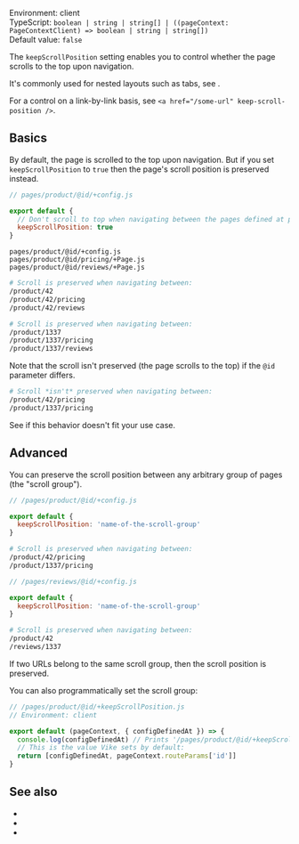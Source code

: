 
Environment: client  
TypeScript: `boolean | string | string[] | ((pageContext: PageContextClient) => boolean | string | string[])`  
Default value: `false`  

The `keepScrollPosition` setting enables you to control whether the page scrolls to the top upon navigation.

It's commonly used for nested layouts such as tabs, see <Link href="/Layout#nested" />.

For a control on a link-by-link basis, see <Link href="/clientRouting#settings">`<a href="/some-url" keep-scroll-position />`</Link>.


## Basics

By default, the page is scrolled to the top upon navigation. But if you set `keepScrollPosition` to `true` then the page's scroll position is preserved instead.

```js
// pages/product/@id/+config.js

export default {
  // Don't scroll to top when navigating between the pages defined at pages/product/@id/**
  keepScrollPosition: true
}
```

```
pages/product/@id/+config.js
pages/product/@id/pricing/+Page.js
pages/product/@id/reviews/+Page.js
```

```bash
# Scroll is preserved when navigating between:
/product/42
/product/42/pricing
/product/42/reviews

# Scroll is preserved when navigating between:
/product/1337
/product/1337/pricing
/product/1337/reviews
```

Note that the scroll isn't preserved (the page scrolls to the top) if the `@id` parameter differs.

```bash
# Scroll *isn't* preserved when navigating between:
/product/42/pricing
/product/1337/pricing
```

See <Link href="#advanced" /> if this behavior doesn't fit your use case.


## Advanced

You can preserve the scroll position between any arbitrary group of pages (the "scroll group").

```js
// /pages/product/@id/+config.js

export default {
  keepScrollPosition: 'name-of-the-scroll-group'
}
```

```bash
# Scroll is preserved when navigating between:
/product/42/pricing
/product/1337/pricing
```

```js
// /pages/reviews/@id/+config.js

export default {
  keepScrollPosition: 'name-of-the-scroll-group'
}
```

```bash
# Scroll is preserved when navigating between:
/product/42
/reviews/1337
```

If two URLs belong to the same scroll group, then the scroll position is preserved.

You can also programmatically set the scroll group:

```js
// /pages/product/@id/+keepScrollPosition.js
// Environment: client

export default (pageContext, { configDefinedAt }) => {
  console.log(configDefinedAt) // Prints '/pages/product/@id/+keepScrollPosition.js'
  // This is the value Vike sets by default:
  return [configDefinedAt, pageContext.routeParams['id']]
}
```


## See also

- <Link href="/Layout#nested" />
- <Link href="/clientRouting#settings" />
- <Link href="/navigate#options" />
